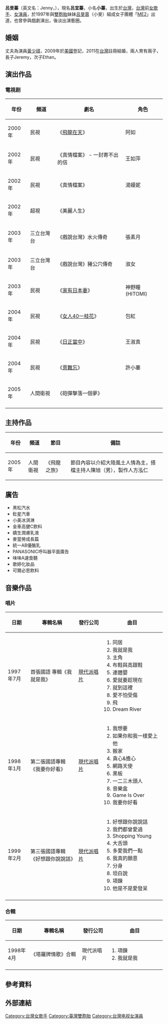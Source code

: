 {{Blpunsourced|time=2019-11-29T14:36:06+00:00}}
{{Veil|time=2015-09-12T11:37:20+00:00}}
{{藝人
| 姓名 = 呂旻蓁
| 類型 = 女演員
| 圖片 =
| 圖片尺寸 = 
| 圖片簡介 = 
| 別名 = 呂宜蓁
| 暱稱 = 小蓁 jenny
| 英文名 = Jenny
| 國籍 = {{ROC}}
| 籍貫 = [[台灣桃園市|台灣桃園市]]
| 出生日期 = {{birth date and age|1974|12|8}}
| 出生地點 = {{ROC}}
| 職業 = [[演員|演員]]、[[歌手|歌手]]
| 語言 = [[國語|國語]]、[[臺語|臺語]] 、[[英語|英語]] 
| 教育程度 = 
| 宗教信仰 = 
| 配偶 = {{marriage|[[黃少祺|黃少祺]]|2009}}
| 兒女 = 2子
| 親屬 = [[雙胞胎|雙胞胎]]妹妹：呂旻蓉（小旻）
| 音樂類型 = [[國語流行音樂|國語流行音樂]]
| 演奏樂器 = [[歌唱|歌唱]]
| 出身地 = {{TWN}}
| 出道作 = 專輯《我就是我》 
| 出道日期 = 1997年
| 代表作 = 電視劇：<br>《飛龍在天》<br>《日正當中》<br>音樂專輯：<br>《我就是我》<br>《我要你好看》<br>《好想跟你說說話》<br>電視節目：<br>《飛龍之旅》
| 活躍年代 = 1997年～2005年
| 唱片公司 = [[現代派唱片|現代派唱片]]（1997年～1999年）
| 經紀公司 = 
| 相關團體 = [[Me2|Me2]]（已解散）
| imdb = 7226199
}}

'''呂旻蓁'''（英文名：Jenny，{{bd|1974年|12月8日}}），現名'''呂宜蓁'''，小名'''小蓁'''，出生於[[台灣|台灣]]，[[台灣|台灣]]前[[女歌手|女歌手]]、[[女演員|女演員]]，於1997年與[[雙胞胎|雙胞胎]]妹妹[[呂旻蓉|呂旻蓉]]（小旻）組成女子團體「[[ME2|ME2]]」出道，也曾參與戲劇演出，後淡出演藝圈。

==婚姻==
丈夫為演員[[黃少祺|黃少祺]]，2009年於[[美國|美國]]登記，2011在[[台灣|台灣]]註冊結婚，兩人育有兩子，長子Jeremy，次子Ethan。

==演出作品==
===電視剧===
{| class="wikitable"
|-
! 年份 || 頻道 || 劇名 || 角色 
|-
|2000年||民視||《[[飛龍在天_(電視劇)|飛龍在天]]》||阿如
|-
|2002年||民視||《真情檔案》 - 一封寄不出的信||王如萍
|-
|2002年||民視||《真情檔案》 ||湯嫚妮
|-
|2002年||超視||《美麗人生》||
|-
|2003年||三立台灣台||《戲說台灣》水火傳奇||張素月
|-
|2003年||三立台灣台||《戲說台灣》豬公穴傳奇|| 淑女
|-
|2003年||民視||《[[家有日本妻|家有日本妻]]》||神野瞳(HITOMI)
|-
|2004年||民視||《[[女人40一枝花|女人40一枝花]]》||包紅
|-
|2004年||民視||《[[日正當中_(電視劇)|日正當中]]》||王淑真
|-
|2004年||民視||《[[意難忘|意難忘]]》||許小蓁 
|-
|2005年||人間衛視||《砲彈擊落一個夢》||
|-
|}

==主持作品==
{| class="wikitable"
|-
! 年份 || 頻道 || 節目 || 備註 
|-
|2005年||人間衛視||《飛龍之旅》||節目內容以介紹大陸風土人情為主，搭檔主持人陳旭（男），製作人方泓仁
|}

==廣告==
*黑松汽水
*釷星汽車
*小美冰淇淋
*金車高健C飲料
*嬌生潤膚乳液
*麥當勞成長篇
*統一AB優酪乳
*PANASONIC呼叫器平面廣告
*味味A速食麵
*歌婷化妝品
*可爾必思飲料

==音樂作品==
===唱片===
{| class="wikitable"
!align="center" width="70px"|日期
!align="center" width="230px"|專輯名稱
!align="center" width="110px"|發行公司
!align="center" width="250px"|曲目
|- 
|align="left"| 1997年7月
|align="left"|首張國語 專輯《我就是我》
|align="left"|[[現代派唱片|現代派唱片]]
|align="left"|{{hideh|曲目}}
#同居
#我就是我
#主角
#布鞋與高跟鞋
#連體嬰
#愛就要趁現在
#就到這裡
#愛不怕受傷
#飛
#Dream River 
|- 
|align="left"|  1998年1月
|align="left"| 第二張國語專輯《我要你好看》
|align="left"|[[現代派唱片|現代派唱片]]
|align="left"|{{hideh|曲目}}
#我想要
#如果你和我一樣愛上他
#搬家
#貪心&擔心
#網路天使
#黑板
#一二三木頭人
#音樂盒
#Game Is Over
#我要你好看
|-
|align="left"| 1999年2月
|align="left"| 第三張國語專輯《好想跟你說說話》
|align="left"|[[現代派唱片|現代派唱片]]
|align="left"|{{hideh|曲目}}
#好想跟你說說話
#我們都曾愛過
#Shopping Young
#大舌頭
#多愛我們一點
#我真的願意
#分身
#坦白說
#項鍊
#他是不是愛發呆 
|-
|}

===合輯===
{| class="wikitable"
!align="center" width="70px"|日期
!align="center" width="230px"|專輯名稱
!align="center" width="110px"|發行公司
!align="center" width="250px"|曲目
|- 
|align="left"| 1998年4月
|align="left"| 《塔羅牌情歌》合輯
|align="left"|現代派唱片
|align="left"|{{hideh|曲目}}
#項鍊
#我就是我
|-
|}

==參考資料==
{{reflist}}

==外部連結==

[[Category:台灣女歌手|Category:台灣女歌手]]
[[Category:臺灣雙胞胎|Category:臺灣雙胞胎]]
[[Category:台灣电视女演員|Category:台灣电视女演員]]
